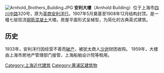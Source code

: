 {{unreferenced|time=2018-07-07T03:36:48+00:00}}
[[File:Arnhold_Brothers_Building.JPG|thumb]]
'''安利大樓'''（Arnhold Building）位于上海市[[四川中路|四川中路]]320号，原为[[安利控股|英商安利洋行]]。1907年5月奠基至1908年12月结构封顶。是一幢七层现浇[[钢筋混凝土|钢筋混凝土]]大楼。房屋平面形式呈梯型，为简化的古典英式建筑。

==历史==
1933年，安利洋行因经营不善而[[破产|破产]]，被犹太商人[[沙逊|沙逊]]财团收购。
1959年，大楼由上海市房地产管理部门接管，上海船舶设计院等租用。

{{SH-stub}}
{{上海市第四批优秀历史建筑}}


[[Category:上海近代建筑|Category:上海近代建筑]]
[[Category:黄浦区建筑物|Category:黄浦区建筑物]]